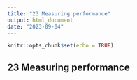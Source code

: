 ```yaml
---
title: "23 Measuring performance"
output: html_document
date: "2023-09-04"
---
```


```r
knitr::opts_chunk$set(echo = TRUE)
```

## 23 Measuring performance